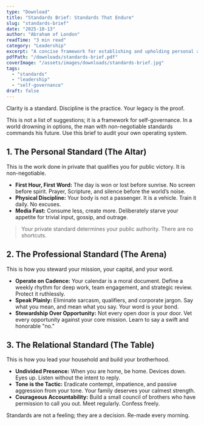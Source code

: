 ```yaml
---
type: "Download"
title: "Standards Brief: Standards That Endure"
slug: "standards-brief"
date: "2025-10-13"
author: "Abraham of London"
readTime: "3 min read"
category: "Leadership"
excerpt: "A concise framework for establishing and upholding personal and professional standards that endure under pressure."
pdfPath: "/downloads/standards-brief.pdf"
coverImage: "/assets/images/downloads/standards-brief.jpg"
tags:
  - "standards"
  - "leadership"
  - "self-governance"
draft: false
---
```


<PullLine>Clarity is a standard. Discipline is the practice. Your legacy is the proof.</PullLine>

This is not a list of suggestions; it is a framework for self-governance. In a world drowning in options, the man with non-negotiable standards commands his future. Use this brief to audit your own operating system.

<Rule />

## 1. The Personal Standard (The Altar)

This is the work done in private that qualifies you for public victory. It is non-negotiable.

* **First Hour, First Word:** The day is won or lost before sunrise. No screen before spirit. Prayer, Scripture, and silence before the world’s noise.
* **Physical Discipline:** Your body is not a passenger. It is a vehicle. Train it daily. No excuses.
* **Media Fast:** Consume less, create more. Deliberately starve your appetite for trivial input, gossip, and outrage.

> Your private standard determines your public authority. There are no shortcuts.

<Rule />

## 2. The Professional Standard (The Arena)

This is how you steward your mission, your capital, and your word.

* **Operate on Cadence:** Your calendar is a moral document. Define a weekly rhythm for deep work, team engagement, and strategic review. Protect it ruthlessly.
* **Speak Plainly:** Eliminate sarcasm, qualifiers, and corporate jargon. Say what you mean, and mean what you say. Your word is your bond.
* **Stewardship Over Opportunity:** Not every open door is your door. Vet every opportunity against your core mission. Learn to say a swift and honorable "no."

<Rule />

## 3. The Relational Standard (The Table)

This is how you lead your household and build your brotherhood.

* **Undivided Presence:** When you are home, be home. Devices down. Eyes up. Listen without the intent to reply.
* **Tone is the Tactic:** Eradicate contempt, impatience, and passive aggression from your tone. Your family deserves your calmest strength.
* **Courageous Accountability:** Build a small council of brothers who have permission to call you out. Meet regularly. Confess freely.

<PullLine subtle>
Standards are not a feeling; they are a decision. Re-made every morning.
</PullLine>